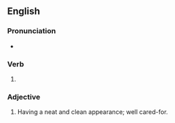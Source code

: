 ==English==

===Pronunciation===
* {{IPA|/ɡɹuːmd/|lang=en}}

===Verb===
{{head|en|verb form}}

# {{en-past of|groom}}

===Adjective===
{{en-adj}}

# Having a neat and clean appearance; well cared-for.
